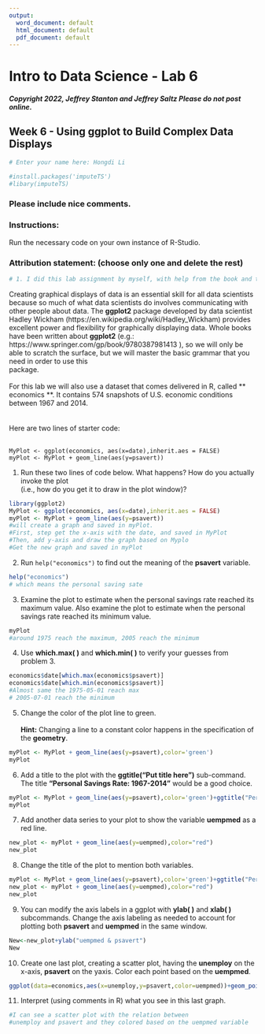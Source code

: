 ---
output:
  word_document: default
  html_document: default
  pdf_document: default
---

# Intro to Data Science - Lab 6
##### Copyright 2022, Jeffrey Stanton and Jeffrey Saltz   Please do not post online.

## Week 6 - Using	ggplot	to	Build	 Complex	Data	Displays

```{r}
# Enter your name here: Hongdi Li
```

```{r}
#install.packages('imputeTS')
#libary(imputeTS)
```

### Please include nice comments. <br>
### Instructions: 
Run the necessary code on your own instance of R-Studio.

### Attribution statement: (choose only one and delete the rest)

```{r}
# 1. I did this lab assignment by myself, with help from the book and the professor.

```

Creating	graphical	displays	of	data	is	an	essential	skill	for	all	data	scientists	because	so	much	of	what	data	scientists	do	involves	communicating	with	other	people	about	data.	The	**ggplot2**	package	developed	by	data	scientist	Hadley	Wickham (https://en.wikipedia.org/wiki/Hadley_Wickham)	provides	excellent	power	and	flexibility	for	graphically	displaying	data.	Whole	books	have	been	written	about	**ggplot2**	(e.g.:	https://www.springer.com/gp/book/9780387981413 ),	so	we	will	only	be	able	to	scratch	the	surface,	but	we	will	master	the	basic	 grammar 	that	you	need	in	order	to	use	this	
package.	<br><br>For	this lab we	will	also	use	a	dataset	that	comes	delivered in R,	called	** economics **. It contains	574	 snapshots	of	U.S.	economic	conditions	between	1967	and	2014.<br><br>		
Here	are	two lines	of	starter	code:	<br><br>


```
MyPlot <- ggplot(economics, aes(x=date),inherit.aes = FALSE)
myPlot <- MyPlot + geom_line(aes(y=psavert))
```


1. Run	these	two lines	of	code below.	What	happens?	How	do	you	actually	 invoke 	the plot	
(i.e.,	how	do	you	get	it	to	draw	in	the	plot	window)?

```{r}
library(ggplot2)
MyPlot <- ggplot(economics, aes(x=date),inherit.aes = FALSE)
myPlot <- MyPlot + geom_line(aes(y=psavert))
#will create a graph and saved in myPlot.
#First, step get the x-axis with the date, and saved in MyPlot
#Then, add y-axis and draw the graph based on Myplo
#Get the new graph and saved in myPlot 
```

2. Run `help("economics")` to	find	out	the	meaning	of	the	**psavert**	variable.

```{r}
help("economics")
# which means the personal saving sate
```

3. Examine	the	plot	to	estimate	when	the	personal	savings	rate	reached	its maximum	
value.	Also	examine	the	plot	to	estimate	when	the	personal	savings rate	reached	its	
minimum	value.

```{r}
myPlot
#around 1975 reach the maximum, 2005 reach the minimum
```

4. Use	**which.max(	)**	and	**which.min(	)**	to	verify	your	guesses	from	problem	3.

```{r}
economics$date[which.max(economics$psavert)]
economics$date[which.min(economics$psavert)]
#Almost same the 1975-05-01 reach max
# 2005-07-01 reach the minimum
```

5. Change	the	color	of	the	plot	line	to	green.<br><br>	**Hint:** Changing	a	line	to	a	constant color	happens	in	the	specification	of	the	**geometry**.

```{r}
myPlot <- MyPlot + geom_line(aes(y=psavert),color='green')
myPlot
```

6. Add	a	title	to	the	plot	with	the	**ggtitle("Put	title	here")**	sub-command.	The	title **"Personal	Savings	Rate:	1967-2014"** would	be	a	good	choice.

```{r}
myPlot <- MyPlot + geom_line(aes(y=psavert),color='green')+ggtitle("Personal Savings Rate:	1967-2014")
myPlot
```

7. Add	another	data	series	to	your	plot	to	show	the	variable	**uempmed**	as	a	red line.

```{r}
new_plot <- myPlot + geom_line(aes(y=uempmed),color="red")
new_plot
```

8. Change	the	title	of	the	plot	to	mention	both	variables.

```{r}
myPlot <- MyPlot + geom_line(aes(y=psavert),color='green')+ggtitle("Personal Savings and Median Weeks Unemployed Rate:	1967-2014")
new_plot <- myPlot + geom_line(aes(y=uempmed),color="red")
new_plot
```

9. You	can	modify	the	axis	labels	in	a	ggplot	with	**ylab(	)**	and	**xlab(	)**	subcommands.
Change	the	axis	labeling	as	needed	to	account	for	plotting	both **psavert**	and **uempmed**	 in	the	same	window.

```{r}
New<-new_plot+ylab("uempmed & psavert")
New
```

10. Create	one	last	plot,	creating	a	scatter	plot,	having	the	**unemploy** on	the	x-axis, **psavert**	
on	the	yaxis.	Color	each	point	based	on	the	**uempmed**.

```{r}
ggplot(data=economics,aes(x=unemploy,y=psavert,color=uempmed))+geom_point()
```

11. Interpret	(using comments in R) what	you	see	in	this	last	graph.

```{r}
#I can see a scatter plot with the relation between
#unemploy and psavert and they colored based on the uempmed variable
```

